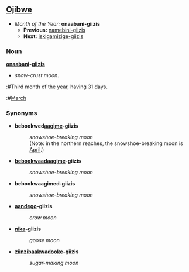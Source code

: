 ==[[Ojibwe]]==
*''Month of the Year:'' '''onaabani-giizis'''
**'''Previous:''' [[namebini-giizis]]
**'''Next:''' [[iskigamizige-giizis]]

===Noun===
'''[[onaabanad|onaabani]]-[[giizis]]'''
*''snow-crust moon''.
:#Third month of the year, having 31 days.
:#[[March]]

===Synonyms===
*'''bebookwed[[aagim]]e-giizis'''
*:''snowshoe-breaking moon''
*:(Note: in the northern reaches, the snowshoe-breaking moon is [[April]].)

*'''[[bookoshkaa|bebookwaadaagime]]-giizis'''
*:''snowshoe-breaking moon''

*'''bebookwaagimed-giizis'''
*:''snowshoe-breaking moon''

*'''[[aandeg]]o-giizis'''
*:''crow moon''

*'''[[nika]]-giizis'''
*:''goose moon''

*'''[[ziinzibaakwad]]ooke-giizis'''
*:''sugar-making moon''